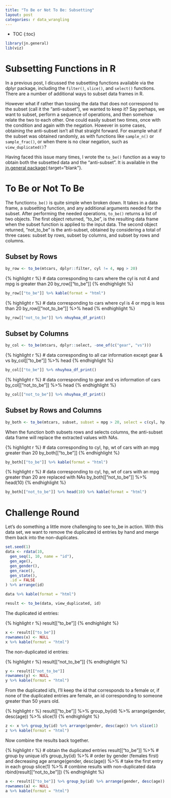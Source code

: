 ```yaml
---
title: "To Be or Not To Be: Subsetting"
layout: post
categories: r data_wrangling
---
```


* TOC
{:toc}

```r
library(jn.general)
lib(viz)
```

# Subsetting Functions in R

In a previous post, I dicussed the subsetting functions available via the dplyr package, including the `filter()`, `slice()`, and `select()` functions. There are a number of additional ways to subset data frames in R. 

However what if rather than tossing the data that does not correspond to the subset (call it the "anti-subset"), we wanted to keep it? Say perhaps, we want to subset, perform a sequence of operations, and then somehow relate the two to each other. One could easily subset two times, once with the condition and again with the negation. However in some cases, obtaining the anti-subset isn't all that straight forward. For example what if the subset was obtained randomly, as with functions like `sample_n()` or `sample_frac()`, or when there is no clear negation, such as `view_duplicated()`?

Having faced this issue many times, I wrote the `to_be()` function as a way to obtain both the subsetted data and the "anti-subset". It is available in the [jn.general package][package_link]{:target="blank"}.

# To Be or Not To Be

The function`to_be()` is quite simple when broken down. It takes in a data frame, a subsetting function, and any additional arguments needed for the subset. After performing the needed operations, `to_be()` returns a list of two objects. The first object returned, "to_be", is the resulting data frame when the subset function is applied to the input data. The second object returned, "not_to_be" is the anti-subset, obtained by considering a total of three cases: subset by rows, subset by columns, and subset by rows and columns. 

## Subset by Rows

```r
by_row <- to_be(mtcars, dplyr::filter, cyl != 4, mpg > 20)
```

{% highlight r %}
# data corresponding to cars where the cyl is not 4 and mpg is greater than 20
by_row[["to_be"]]
{% endhighlight %}
<div class = "dftab">
```r
by_row[["to_be"]] %>% kable(format = "html")
```
</div><p></p>

{% highlight r %}
# data corresponding to cars where cyl is 4 or mpg is less than 20
by_row[["not_to_be"]] %>% head
{% endhighlight %}
<div class = "dftab">
```r
by_row[["not_to_be"]] %>% nhuyhoa_df_print()
```
</div>

## Subset by Columns

```r
by_col <- to_be(mtcars, dplyr::select, -one_of(c("gear", "vs")))
```


{% highlight r %}
# data corresponding to all car information except gear & vs 
by_col[["to_be"]] %>% head
{% endhighlight %}
<div class = "dftab">
```r
by_col[["to_be"]] %>% nhuyhoa_df_print()
```
</div><p></p>

{% highlight r %}
# data corresponding to gear and vs information of cars
by_col[["not_to_be"]] %>% head
{% endhighlight %}
<div class = "dftab">
```r
by_col[["not_to_be"]] %>% nhuyhoa_df_print()
```
</div>


## Subset by Rows and Columns

```r
by_both <- to_be(mtcars, subset, subset = mpg > 20, select = c(cyl, hp, wt))
```

When the function both subsets rows and selects columns, the anti-subset data frame will replace the extracted values with NAs. 

{% highlight r %}
# data corresponding to cyl, hp, wt of cars with an mpg greater than 20
by_both[["to_be"]]
{% endhighlight %}
<div class = "dftab">
```r
by_both[["to_be"]] %>% kable(format = "html")
```
</div><p></p>

{% highlight r %}
# data corresponding to cyl, hp, wt of cars with an mpg greater than 20 are replaced with NAs
by_both[["not_to_be"]] %>% head(10)
{% endhighlight %}
<div class = "dftab">
```r
by_both[["not_to_be"]] %>% head(10) %>% kable(format = "html")
```
</div>

# Challenge Round
Let’s do something a little more challenging to see to_be in action. With this data set, we want to remove the duplicated id entries by hand and merge them back into the non-duplicates. 

<div class = "dftab">
```r
set.seed(1)
data <- rdata(10,
  gen_seq(1, 10, name = "id"),
  gen_age(),
  gen_gender(),
  gen_race(),
  gen_state(),
  .id = FALSE
) %>% arrange(id)

data %>% kable(format = "html")
```
</div><p></p>

```r
result <- to_be(data, view_duplicated, id)
```

The duplicated id entries:

{% highlight r %}
result[["to_be"]]
{% endhighlight %}
<div class = "dftab">
```r
x <- result[["to_be"]]
rownames(x) <- NULL
x %>% kable(format = "html")
```
</div><p></p>

The non-duplicated id entries:

{% highlight r %}
result[["not_to_be"]]
{% endhighlight %}
<div class = "dftab">
```r
y <- result[["not_to_be"]] 
rownames(y) <- NULL
y %>% kable(format = "html")
```
</div><p></p>

From the duplicated id's, I'll keep the id that corresponds to a female or, if none of the duplicated entries are female, an id corresponding to someone greater than 50 years old. 

{% highlight r %}
result[["to_be"]] %>% group_by(id) %>% arrange(gender, desc(age)) %>% slice(1)
{% endhighlight %}
<div class = "dftab">
```r
z <- x %>% group_by(id) %>% arrange(gender, desc(age)) %>% slice(1) 
z %>% kable(format = "html")
```
</div><p></p>

Now combine the results back together.

{% highlight r %}
# obtain the duplicated entries
result[["to_be"]] %>% 
  # group by unique id's
  group_by(id) %>% 
  # order by gender (females first) and decreasing age
  arrange(gender, desc(age)) %>% 
  # take the first entry in each group
  slice(1) %>% 
  # combine results with non-duplicated data
  rbind(result[["not_to_be"]])
{% endhighlight %}
<div class = "dftab">
```r
a <- result[["to_be"]] %>% group_by(id) %>% arrange(gender, desc(age)) %>% slice(1) %>% rbind(result[["not_to_be"]]) %>% arrange(id)
rownames(a) <- NULL
a %>% kable(format = "html")
```
</div>

[package_link]: https://github.com/jnguyen92/jn.general
